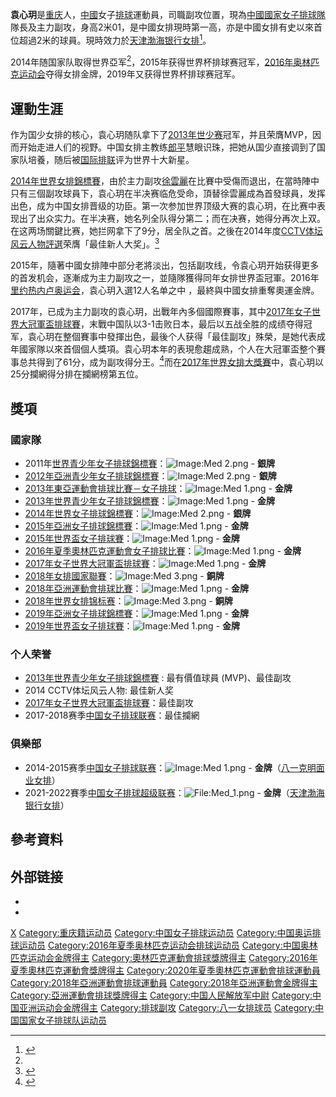 {{expand|time=2016-07-27T03:06:43+00:00}}
{{refimprove|time=2016-07-27T03:06:43+00:00}}
{{Infobox 排球選手
|name           = 袁心玥
|image          = File:1. XINYUE YUAN (cropped).jpg
|imagesize      =
|caption        =
|fullname       =
|nickname       = 小袁 小苹果 果果 冲锋号
|nationality    = {{PRC}}
|birth_date     = {{Birth date and age|1996|12|21}}
|birth_place    = {{CHN}}[[四川省|四川省]][[重庆市|重庆市]]
|death_date     =
|death_place    =
|hometown       =
|height         = {{height|m=2.01}}
|weight         = {{weight|kg=78}}
|spike          = {{height|m=3.25}}
|block          = {{height|m=3.15}}
|college        =
|position       = 副攻
|currentnumber  = 8 (俱樂部), 1 (國家隊)
|currentclub    = {{flagicon|CHN}} [[天津渤海银行女排|天津渤海银行女排]]
|years1         = 2014 -2020
|team1          = {{flagicon|CHN}} [[八一女排|八一深圳]]
|years2         = 2021 -
|team2          = {{flagicon|CHN}} [[天津渤海银行女排|天津渤海银行女排]]
|nationalyears  = 2014 -
|nationalteam   = {{flagicon|CHN}} [[中國國家女子排球隊|中國]]
|updated        = 2016年8月
|medaltemplates =
{{MedalSport | 女子[[排球|排球]]}}
{{MedalCountry | {{CHN}} }}
{{MedalCompetition|[[奥林匹克运动会|奥林匹克运动会]]}}
{{MedalGold| [[2016年夏季奥林匹克运动会|2016年里约热内卢]] |[[2016年夏季奧林匹克運動會女子排球比賽|團隊]]}}
{{MedalCompetition|[[女排大冠军杯赛|女排大冠军杯赛]]}}
{{MedalGold | [[2017年女排大冠军杯赛|2017年日本]] | }}
{{MedalCompetition|[[世界排球錦標賽|世界女子排球錦標賽]]}}
{{MedalSilver  | [[2014年世界女子排球錦標賽|2014年意大利]] | }}
{{MedalBronze  | [[2018年世界女子排球錦標賽|2018年日本]] | }}
{{MedalCompetition|[[世界杯排球赛|世界杯排球赛]]}}
{{MedalGold | [[2015年世界盃女子排球賽|2015年日本]] | }}
{{MedalGold | [[2019年世界盃女子排球賽|2019年日本]] | }}
{{MedalCompetition|[[亞洲女子排球錦標賽|亞洲女子排球錦標賽]]}}
{{MedalGold | [[2015年亞洲女子排球錦標賽|2015年天津]] | }}
{{MedalCompetition | [[东亚运动会|东亚运动会]]}}
{{MedalGold  | [[2013年东亚运动会|2013年天津]] | [[2013年东亚运动会排球比赛|團隊]] }}
{{MedalCompetition | [[世界青少年女子排球錦標賽|世界青少年女子排球錦標賽]]}}
{{MedalSilver  | [[2011年世界青少年女子排球錦標賽|2011年安卡拉]] | }}
{{MedalGold | [[2013年世界青少年女子排球錦標賽|2013年呵叻]] | }}
{{MedalCompetition | [[亞洲青少年排球錦標賽|亞洲青少年排球錦標賽]]}}
{{MedalSilver  | [[2012年亞洲青少年女子排球錦標賽|2012年成都]] | }}
}}
{{Infobox military person
| name              = 袁心玥
| image         = 1. XINYUE YUAN (cropped).jpg
| alt           = 
| birth_name    = 
| birth_date    = {{Birth date and age|year=1996|month=12|day=21}}
| birth_place   = {{CHN-1949}}
| death_date    = <!-- 卒年在前生年在后 {{Death date and age|YYYY|MM|DD|YYYY|MM|DD}} -->
| death_place   = 
| placeofburial_label = 
| placeofburial = 
| placeofburial_coordinates = <!-- {{Coord|LAT|LONG|display=inline,title}} -->
| allegiance    = {{PLA-Army}}
| branch        = 陸軍
| serviceyears  = 2014年－
| rank          = 中尉
| servicenumber = 
| unit          = 
| commands      = 
| awards        =
| memorials     =
| spouse        = 
| relations     =
| signature     = 
}}
'''袁心玥'''{{BD|1996年|12月21日||}}是[[重庆|重庆]]人，[[中國|中國]]女子[[排球|排球]]運動員，司職副攻位置，現為[[中國國家女子排球隊|中國國家女子排球隊]]隊長及主力副攻，身高2米01，是中國女排現時第一高，亦是中國女排有史以來首位超過2米的球員。現時效力於[[天津渤海银行女排|天津渤海银行女排]]<ref>{{cite news |title=袁心玥加盟天津女排（图） |url=http://epaper.tianjinwe.com/tjrb/html/2021-03/31/content_158_4249312.htm |publisher=天津日報}}</ref>。

2014年随国家队取得世界亞军<ref name=one/>，2015年获得世界杯排球赛冠军，[[2016年夏季奥林匹克运动会|2016年奥林匹克运动会]]夺得女排金牌，2019年又获得世界杯排球赛冠军。

== 運動生涯 ==
作为国少女排的核心，袁心玥随队拿下了[[2013年世界青少年女子排球錦標賽|2013年世少赛]]冠军，并且荣膺MVP，因而开始走进人们的视野。中国女排主教练[[郎平|郎平]]慧眼识珠，把她从国少直接调到了国家队培養，随后被[[国际排联|国际排联]]评为世界十大新星。

[[2014年世界女子排球錦標賽|2014年世界女排錦標賽]]，由於主力副攻[[徐雲麗|徐雲麗]]在比賽中受傷而退出，在當時陣中只有三個副攻球員下，袁心玥在半决赛临危受命，頂替徐雲麗成為首發球員，发挥出色，成为中国女排晋级的功臣。第一次参加世界顶级大赛的袁心玥，在比赛中表现出了出众实力。在半决赛，她名列全队得分第二；而在决赛，她得分再次上双。在这两场關鍵比赛，她拦网拿下了9分，居全队之首。之後在2014年度[[CCTV体坛风云人物評選|CCTV体坛风云人物評選]]荣膺「最佳新人大奖」。<ref>{{Cite web|url=http://sports.qq.com/a/20150527/018006.htm|title=郎平造星计划之袁心玥：体坛风云人物最佳新人|accessdate=2018-03-14|archive-date=2018-03-15|archive-url=https://web.archive.org/web/20180315070556/http://sports.qq.com/a/20150527/018006.htm|dead-url=no}}</ref>

2015年，隨著中國女排陣中部分老將淡出，包括副攻线，令袁心玥开始获得更多的首发机会，逐漸成为主力副攻之一，並隨隊獲得同年女排世界盃冠軍。2016年[[2016年夏季奧林匹克運動會|里约热内卢奥运会]]，袁心玥入選12人名单之中 ，最終與中國女排重奪奧運金牌。

2017年，已成为主力副攻的袁心玥，出戰年內多個國際賽事，其中[[2017年女子世界大冠軍盃排球賽|2017年女子世界大冠軍盃排球賽]]，末戰中国队以3-1击败日本，最后以五战全胜的成绩夺得冠军，袁心玥在整個賽事中發揮出色，最後个人获得「最佳副攻」殊榮，是她代表成年國家隊以來首個個人獎項。袁心玥本年的表現愈趨成熟，个人在大冠軍盃整个賽事总共得到了61分，成为副攻得分王。<ref>{{Cite web|url=http://sports.ifeng.com/a/20171023/52751879_0.shtml|title=女排又一个21岁领袖诞生！2米巨头蜕变争当新一姐|accessdate=2018-03-14|archive-date=2018-03-15|archive-url=https://web.archive.org/web/20180315070526/http://sports.ifeng.com/a/20171023/52751879_0.shtml|dead-url=no}}</ref>而在[[2017年世界女排大獎賽|2017年世界女排大獎賽]]中，袁心玥以25分攔網得分排在攔網榜第五位。

==獎項==
===國家隊===
*2011年[[世界青少年女子排球錦標賽|世界青少年女子排球錦標賽]]：[[Image:Med_2.png|Image:Med 2.png]] - '''銀牌'''
*[[2012年亞洲青少年女子排球錦標賽|2012年亞洲青少年女子排球錦標賽]]：[[Image:Med_2.png|Image:Med 2.png]] - '''銀牌'''
*[[2013年東亞運動會排球比賽－女子排球|2013年東亞運動會排球比賽－女子排球]]：[[Image:Med_1.png|Image:Med 1.png]] - '''金牌'''
*[[2013年世界青少年女子排球錦標賽|2013年世界青少年女子排球錦標賽]]：[[Image:Med_1.png|Image:Med 1.png]] - '''金牌'''
*[[2014年世界女子排球錦標賽|2014年世界女子排球錦標賽]]：[[Image:Med_2.png|Image:Med 2.png]] - '''銀牌'''
*[[2015年亞洲女子排球錦標賽|2015年亞洲女子排球錦標賽]]：[[Image:Med_1.png|Image:Med 1.png]] - '''金牌'''
*[[2015年世界盃女子排球賽|2015年世界盃女子排球賽]]：[[Image:Med_1.png|Image:Med 1.png]] - '''金牌'''
*[[2016年夏季奧林匹克運動會女子排球比賽|2016年夏季奧林匹克運動會女子排球比賽]]：[[Image:Med_1.png|Image:Med 1.png]] - '''金牌'''
*[[2017年女子世界大冠軍盃排球賽|2017年女子世界大冠軍盃排球賽]]：[[Image:Med_1.png|Image:Med 1.png]] - '''金牌'''
*[[2018年女排國家聯賽|2018年女排國家聯賽]]：[[Image:Med_3.png|Image:Med 3.png]] - '''銅牌'''
*[[2018年亞洲運動會排球比賽|2018年亞洲運動會排球比賽]]：[[Image:Med_1.png|Image:Med 1.png]] - '''金牌'''
*[[2018年世界女子排球錦標賽|2018年世界女排锦标赛]]：[[Image:Med_3.png|Image:Med 3.png]] - '''銅牌'''
*[[2019年亞洲女子排球錦標賽|2019年亞洲女子排球錦標賽]]：[[Image:Med_1.png|Image:Med 1.png]] - '''金牌'''
*[[2019年世界盃女子排球賽|2019年世界盃女子排球賽]]：[[Image:Med_1.png|Image:Med 1.png]] - '''金牌'''

=== 个人荣誉 ===
*[[2013年世界青少年女子排球錦標賽|2013年世界青少年女子排球錦標賽]] : 最有價值球員 (MVP)、最佳副攻
*2014 CCTV体坛风云人物: 最佳新人奖
*[[2017年女子世界大冠軍盃排球賽|2017年女子世界大冠軍盃排球賽]]：最佳副攻
*2017-2018赛季[[中国女子排球联赛|中国女子排球联赛]]：最佳攔網

===俱樂部===
*2014-2015赛季[[中国女子排球联赛|中国女子排球联赛]]：[[Image:Med_1.png|Image:Med 1.png]] - '''金牌'''（[[八一女排|八一克明面业女排]]）
*2021-2022賽季[[中国女子排球超级联赛|中国女子排球超级联赛]]：[[File:Med_1.png|File:Med_1.png]] - '''金牌'''（[[天津渤海银行女排|天津渤海银行女排]]）

== 參考資料 ==
{{Reflist|refs=
<ref name=one>{{cite news |language = en |url = http://italy2014.fivb.org/en/competition/teams/CHN-China/team_roster |title = Team Roster – China |publisher = taly2014.fivb.org |date = 2014-10-01 |accessdate = 2016-07-27 |archive-date = 2020-11-26 |archive-url = https://web.archive.org/web/20201126184346/http://italy2014.fivb.org/en/competition/teams/chn-china/team_roster |dead-url = no }}</ref>
}}

== 外部链接 ==
*{{IOC profile|id=xinyue-yuan}}
* {{Sinaweibo|2736797132}}
{{世界大冠軍盃排球賽最佳副攻}}
{{2014年世錦賽中國國家女子排球隊}}
{{2015年世界盃中國女子排球隊}}
{{2016年奥运会中国国家女子排球队}}
{{2018年亚运会中国女子排球队}}
{{2018年世锦赛中国女子排球队}}
{{2019年世界杯中国女子排球队}}
{{CCTV体坛风云最佳新人}}
{{DEFAULTSORT:Yuan Xinyue}}

[[Category:袁姓|X]]
[[Category:重庆籍运动员|Category:重庆籍运动员]]
[[Category:中国女子排球运动员|Category:中国女子排球运动员]]
[[Category:中国奥运排球运动员|Category:中国奥运排球运动员]]
[[Category:2016年夏季奥林匹克运动会排球运动员|Category:2016年夏季奥林匹克运动会排球运动员]]
[[Category:中国奥林匹克运动会金牌得主|Category:中国奥林匹克运动会金牌得主]]
[[Category:奧林匹克運動會排球獎牌得主|Category:奧林匹克運動會排球獎牌得主]]
[[Category:2016年夏季奧林匹克運動會獎牌得主|Category:2016年夏季奧林匹克運動會獎牌得主]]
[[Category:2020年夏季奧林匹克運動會排球運動員|Category:2020年夏季奧林匹克運動會排球運動員]]
[[Category:2018年亞洲運動會排球運動員|Category:2018年亞洲運動會排球運動員]]
[[Category:2018年亞洲運動會金牌得主|Category:2018年亞洲運動會金牌得主]]
[[Category:亞洲運動會排球獎牌得主|Category:亞洲運動會排球獎牌得主]]
[[Category:中国人民解放军中尉|Category:中国人民解放军中尉]]
[[Category:中国亚洲运动会金牌得主|Category:中国亚洲运动会金牌得主]]
[[Category:排球副攻|Category:排球副攻]]
[[Category:八一女排球员|Category:八一女排球员]]
[[Category:中国国家女子排球队运动员|Category:中国国家女子排球队运动员]]